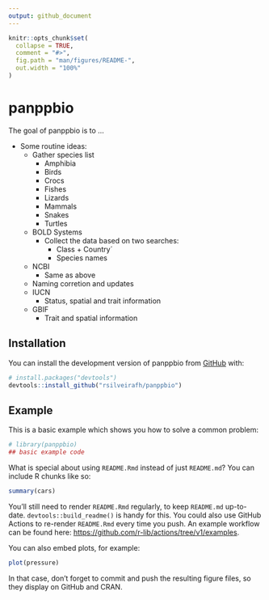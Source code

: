 ```yaml
---
output: github_document
---
```


<!-- README.md is generated from README.Rmd. Please edit that file -->

```r
knitr::opts_chunk$set(
  collapse = TRUE,
  comment = "#>",
  fig.path = "man/figures/README-",
  out.width = "100%"
)
```

# panppbio

<!-- badges: start -->
<!-- badges: end -->

The goal of panppbio is to ...

- Some routine ideas:
	- Gather species list
		- Amphibia
		- Birds
		- Crocs
		- Fishes
		- Lizards
		- Mammals
		- Snakes
		- Turtles
	- BOLD Systems
		- Collect the data based on two searches:
			- Class + Country´
			- Species names
	- NCBI
		- Same as above
	- Naming corretion and updates
	- IUCN
		- Status, spatial and trait information
	- GBIF 
		- Trait and spatial information
	

## Installation

You can install the development version of panppbio from [GitHub](https://github.com/) with:

``` r
# install.packages("devtools")
devtools::install_github("rsilveirafh/panppbio")
```

## Example

This is a basic example which shows you how to solve a common problem:

```r
# library(panppbio)
## basic example code
```

What is special about using `README.Rmd` instead of just `README.md`? You can include R chunks like so:

```r
summary(cars)
```

You'll still need to render `README.Rmd` regularly, to keep `README.md` up-to-date. `devtools::build_readme()` is handy for this. You could also use GitHub Actions to re-render `README.Rmd` every time you push. An example workflow can be found here: <https://github.com/r-lib/actions/tree/v1/examples>.

You can also embed plots, for example:

```r
plot(pressure)
```

In that case, don't forget to commit and push the resulting figure files, so they display on GitHub and CRAN.
